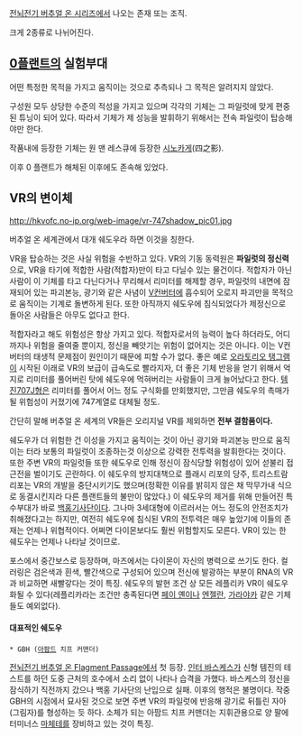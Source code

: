 [[전뇌전기 버추얼 온 시리즈]]에서 나오는 존재 또는 조직.

크게 2종류로 나뉘어진다.

== [[0플랜트]]의 실험부대 ==

어떤 특정한 목적을 가지고 움직이는 것으로 추측되나 그 목적은 알려지지 않았다.

구성원 모두 상당한 수준의 적성을 가지고 있으며 각각의 기체는 그 파일럿에 맞게 편중된 튜닝이 되어 있다. 따라서 기체가 제 성능을 발휘하기 위해서는 전속 파일럿이 탑승해야만 한다.

작품내에 등장한 기체는 원 맨 레스큐에 등장한 [[시노카게]](四之影).

이후 0 플랜트가 해체된 이후에도 존속해 있었다.

== VR의 변이체 ==
http://hkvofc.no-ip.org/web-image/vr-747shadow_pic01.jpg

버추얼 온 세계관에서 대개 쉐도우라 하면 이것을 칭한다.

VR을 탑승하는 것은 사실 위험을 수반하고 있다. VR의 기동 동력원은 '''파일럿의 정신력'''으로, VR을 타기에 적합한 사람(적합자)만이 타고 다닐수 있는 물건이다. 적합자가 아닌 사람이 이 기체를 타고 다닌다거나 무리해서 리미터를 해제할 경우, 파일럿의 내면에 잠재되어 있는 파괴본능, 광기와 같은 사념이 [[V컨버터]]에 흡수되어 오로지 파괴만을 목적으로 움직이는 기계로 돌변하게 된다. 또한 아직까지 쉐도우에 침식되었다가 제정신으로 돌아온 사람들은 아무도 없다고 한다.

적합자라고 해도 위험성은 항상 가지고 있다. 적합자로서의 능력이 높다 하더라도, 어디까지나 위험을 줄여줄 뿐이지, 정신을 빼앗기는 위험이 없어지는 것은 아니다. 이는 V컨버터의 태생적 문제점이 원인이기 때문에 피할 수가 없다. 좋은 예로 [[오라토리오 탱그램]]이 시작된 이래로 VR의 보급이 급속도로 빨라지자, 더 좋은 기체 반응을 얻기 위해서 억지로 리미터를 풀어버린 탓에 쉐도우에 먹혀버리는 사람들이 크게 늘어났다고 한다. [[템진707]]J형은 리미터를 풀어서 어느 정도 구식화를 만회했지만, 그만큼 쉐도우의 촉매가 될 위험성이 커졌기에 747계열로 대체될 정도.

간단히 말해 버추얼 온 세계의 VR들은 오리지널 VR를 제외하면 '''전부 결함품이다.'''

쉐도우가 더 위험한 건 이성을 가지고 움직이는 것이 아닌 광기와 파괴본능 만으로 움직이는 터라 보통의 파일럿이 조종하는것 이상으로 강력한 전투력을 발휘한다는 것이다. 또한 주변 VR의 파일럿들 또한 쉐도우로 인해 정신이 잠식당할 위험성이 있어 섣불리 접근전을 벌이기도 곤란하다. 이 쉐도우의 방지대책으로 플래시 리포의 당주, 트리스트람 리포는 VR의 개발을 중단시키기도 했으며(정확한 이유를 밝히지 않은 채 막무가내 식으로 동결시킨지라 다른 플랜트들의 불만이 많았다.) 이 쉐도우의 제거를 위해 만들어진 특수부대가 바로 [[백홍기사단]]이다. 그나마 3세대형에 이르러서는 어느 정도의 안전조치가 취해졌다고는 하지만, 여전히 쉐도우에 침식된 VR의 전투력은 매우 높았기에 이들의 존재는 언제나 위협적이다. 어쩌면 다이몬보다도 훨씬 위험할지도 모른다. VR이 있는 한 쉐도우는 언제나 나타날 것이므로.

포스에서 중간보스로 등장하며, 마즈에서는 다이몬이 자신의 병력으로 쓰기도 한다. 컬러링은 검은색과 흰색, 빨간색으로 구성되어 있으며 전신에 발광하는 부분이 RNA의 VR과 비교하면 새빨갛다는 것이 특징. 쉐도우의 발현 조건 상 모든 레플리카 VR이 쉐도우화될 수 있다(레플리카라는 조건만 충족된다면 [[페이 옌]]이나 [[엔젤란]], [[가라야카]] 같은 기체들도 예외없다).

==== 대표적인 쉐도우 ====
 * GBH ([[아팜드]] 치프 커맨더)

[[전뇌전기 버추얼 온 Flagment Passage]]에서 첫 등장. [[인터 바스케스]]가 신형 템진의 테스트를 하던 도중 근처의 호수에서 소리 없이 나타나 습격을 가했다. 바스케스의 정신을 잠식하기 직전까지 갔으나 백홍 기사단의 난입으로 실패. 이후의 행적은 불명이다. 작중 GBH의 시점에서 묘사된 것으로 보면 주변 VR의 파일럿에 반응해 광기로 뒤틀린 자아(그림자)를 형성하는 듯 하다. 소체가 되는 아팜드 치프 커맨더는 지휘관용으로 양 팔에 터미너스 [[마체테]]를 장비하고 있는 것이 특징.
